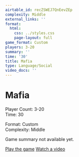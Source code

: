 ```yaml
---
airtable_id: recZSWEJ7QnEevZEp
complexity: Middle
external_links: ''
format:
  html:
    css: ../styles.css
    page-layout: full
game_format: Custom
players: 3-20
summary: ''
time: '30'
title: Mafia
type: Language/Social
video_docs: ''
---
```


# Mafia

:::{.game-info-box}
:::{.game-stats}
:::{.left-stats}
Player Count: 3-20  
Time: 30
:::
:::{.right-stats}
Format: Custom  
Complexity: Middle
:::
:::
:::

Game summary not available yet.

:::{.game-actions}
<a href="#" class="btn btn-play disabled-button"><i class="fa fa-gamepad"></i> Play the game</a>
<a href="#" class="btn btn-watch disabled-button"><i class="fa fa-video"></i> Watch a video</a>
:::